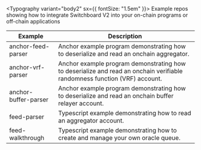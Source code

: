
<Typography variant="body2" sx={{ fontSize: "1.5em" }}>
  Example repos showing how to integrate Switchboard V2 into your on-chain
  programs or off-chain applications
</Typography>

| Example                                                                                                                                                                                                                                                                                     | Description                                                                                                               |
| ------------------------------------------------------------------------------------------------------------------------------------------------------------------------------------------------------------------------------------------------------------------------------------------- | ------------------------------------------------------------------------------------------------------------------------- |
| <Link className="nowrap" to="https://github.com/switchboard-xyz/switchboard-v2/blob/main/examples/programs/anchor-feed-parser"><SiRust className="devicons" /> <SiTypescript className="devicons" fontSize="large" /> anchor-feed-parser <GoLinkExternal className="devicons" /></Link>     | Anchor example program demonstrating how to deserialize and read an onchain aggregator.                                   |
| <Link className="nowrap" to="https://github.com/switchboard-xyz/switchboard-v2/blob/main/examples/programs/anchor-vrf-parser"><SiRust className="devicons" /> <SiTypescript className="devicons" fontSize="large" /> anchor-vrf-parser <GoLinkExternal className="devicons" /></Link>       | Anchor example program demonstrating how to deserialize and read an onchain verifiable randomness function (VRF) account. |
| <Link className="nowrap" to="https://github.com/switchboard-xyz/switchboard-v2/blob/main/examples/programs/anchor-buffer-parser"><SiRust className="devicons" /> <SiTypescript className="devicons" fontSize="large" /> anchor-buffer-parser <GoLinkExternal className="devicons" /></Link> | Anchor example program demonstrating how to deserialize and read an onchain buffer relayer account.                       |
| <Link className="nowrap" to="https://github.com/switchboard-xyz/switchboard-v2/blob/main/examples/clients/feed-parser"> <SiTypescript className="devicons" fontSize="large" /> feed-parser <GoLinkExternal className="devicons" /></Link>                                                   | Typescript example demonstrating how to read an aggregator account.                                                       |
| <Link className="nowrap" to="https://github.com/switchboard-xyz/switchboard-v2/blob/main/examples/clients/feed-walkthrough"><SiTypescript className="devicons" fontSize="large" /> feed-walkthrough <GoLinkExternal className="devicons" /></Link>                                          | Typescript example demonstrating how to create and manage your own oracle queue.                                          |
